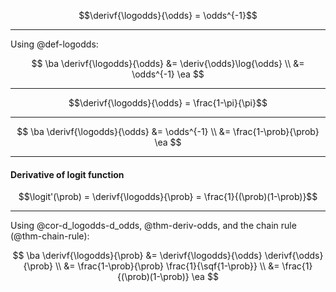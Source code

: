 
:::{#lem-d_logodds-d_odds}
$$\derivf{\logodds}{\odds} = \odds^{-1}$$
:::

---

::: proof

Using @def-logodds:

$$
\ba
\derivf{\logodds}{\odds}
&= \deriv{\odds}\log{\odds}
\\
&= \odds^{-1}
\ea
$$
:::

---

:::{#cor-d_logodds-d_odds}

$$\derivf{\logodds}{\odds} = \frac{1-\pi}{\pi}$$
:::

---

::: proof
$$
\ba
\derivf{\logodds}{\odds}
&= \odds^{-1}
\\
&= \frac{1-\prob}{\prob}
\ea
$$
:::

---

:::{#thm-deriv-logit}

#### Derivative of logit function

$$\logit'(\prob) = \derivf{\logodds}{\prob} = \frac{1}{(\prob)(1-\prob)}$$
:::

---

::: proof

Using @cor-d_logodds-d_odds, @thm-deriv-odds, and the chain rule (@thm-chain-rule):

$$
\ba
\derivf{\logodds}{\prob}
&= \derivf{\logodds}{\odds} \derivf{\odds}{\prob}
\\
&= \frac{1-\prob}{\prob} \frac{1}{\sqf{1-\prob}}
\\
&= \frac{1}{(\prob)(1-\prob)}
\ea
$$

:::
